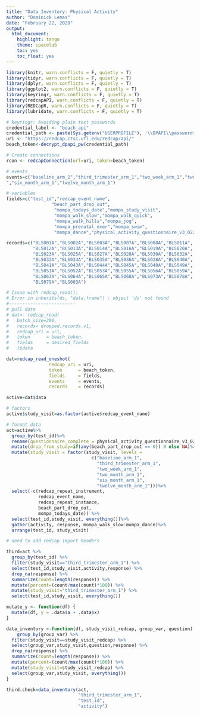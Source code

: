 ```yaml
---
title: "Data Inventory: Physical Activity"
author: "Dominick Lemas"
date: "February 22, 2020"
output:
  html_document:
    highlight: tango
    theme: spacelab
    toc: yes
    toc_float: yes
---
```


```r

library(knitr, warn.conflicts = F, quietly = T)
library(tidyr, warn.conflicts = F, quietly = T)
library(dplyr, warn.conflicts = F, quietly = T)
library(ggplot2, warn.conflicts = F, quietly = T)
library(keyringr, warn.conflicts = F, quietly = T)
library(redcapAPI, warn.conflicts = F, quietly = T)
library(REDCapR, warn.conflicts = F, quietly = T)
library(lubridate, warn.conflicts = F, quietly = T)

# keyringr: Avoiding plain text passwords
credential_label <- "beach_api"
credential_path <- paste(Sys.getenv("USERPROFILE"), '\\DPAPI\\passwords\\', Sys.info()["nodename"], '\\', credential_label, '.txt', sep="")
uri <- "https://redcap.ctsi.ufl.edu/redcap/api/"
beach_token<-decrypt_dpapi_pw(credential_path)

```

```r

# Create connections
rcon <- redcapConnection(url=uri, token=beach_token)

# events
events=c("baseline_arm_1","third_trimester_arm_1","two_week_arm_1","two_month_arm_1
","six_month_arm_1","twelve_month_arm_1")

# variables
fields=c("test_id","redcap_event_name",
                 "beach_part_drop_out",
                  "mompa_todays_date","mompa_study_visit",
                  "mompa_walk_slow","mompa_walk_quick",
                  "mompa_walk_hills","mompa_jog",
                  "mompa_prenatal_exer","mompa_swim",
                  "mompa_dance","physical_activity_questionnaire_v3_022118_complete")

records=c("BLS001A","BLS002A","BLS003A","BLS007A","BLS008A","BLS011A",
          "BLS012A","BLS013A","BLS014A","BLS016A","BLS019A","BLS020A",
          "BLS023A","BLS025A","BLS027A","BLS028A","BLS030A","BLS032A",
          "BLS033A","BLS034A","BLS035A","BLS036A","BLS038A","BLS040A",
          "BLS041A","BLS043A","BLS044A","BLS045A","BLS048A","BLS049A",
          "BLS051A","BLS052A","BLS053A","BLS055A","BLS056A","BLS059A",
          "BLS063A","BLS064A","BLS065A","BLS068A","BLS073A","BLS078A",
          "BLS079A","BLS083A")

# Issue with redcap_read(): 
# Error in inherits(ds, "data.frame") : object 'ds' not found
#-------------------------
# pull data
# dat<- redcap_read(
#   batch_size=300,
#   records= dropped.records.v1,
#   redcap_uri = uri, 
#   token      = beach_token, 
#   fields     = desired_fields
#   )$data

dat=redcap_read_oneshot(
                redcap_uri = uri, 
                token      = beach_token,
                fields     = fields,
                events     = events,
                records    = records)

active=dat$data

# factors
active$study_visit=as.factor(active$redcap_event_name)


```

```r

# format data
act=active%>%
  group_by(test_id)%>%
  rename(questionnaire_complete = physical_activity_questionnaire_v3_022118_complete)%>%
  mutate(drop_from_study=if(any(beach_part_drop_out == 0)) 0 else NA)%>%
  mutate(study_visit = factor(study_visit, levels = 
                                c("baseline_arm_1",
                                  "third_trimester_arm_1",
                                  "two_week_arm_1",
                                  "two_month_arm_1",
                                  "six_month_arm_1",
                                  "twelve_month_arm_1")))%>%
  select(-c(redcap_repeat_instrument,
            redcap_event_name,
            redcap_repeat_instance,
            beach_part_drop_out,
            mompa_todays_date)) %>%
  select(test_id,study_visit, everything())%>%
  gather(activity, response, mompa_walk_slow:mompa_dance)%>%
  arrange(test_id, study_visit)

```

```r

# need to add redcap import headers 

third=act %>%
  group_by(test_id) %>%
  filter(study_visit=="third_trimester_arm_1") %>%
  select(test_id,study_visit,activity,response) %>%
  drop_na(response) %>%
  summarize(count=length(response)) %>%
  mutate(percent=(count/max(count)*100)) %>%
  mutate(study_visit="third_trimester_arm_1") %>%
  select(test_id,study_visit, everything())

```

```r

mutate_y <- function(df) {
  mutate(df, y = .data$a + .data$x)
}

data_inventory <-function(df, study_visit_redcap, group_var, question) {
    group_by(group_var) %>%
  filter(study_visit==study_visit_redcap) %>%
  select(group_var,study_visit,question,response) %>%
  drop_na(response) %>%
  summarize(count=length(response)) %>%
  mutate(percent=(count/max(count)*100)) %>%
  mutate(study_visit=study_visit_redcap) %>%
  select(group_var,study_visit, everything())
}

third.check=data_inventory(act, 
                           "third_trimester_arm_1",
                           "test_id",
                           "activity")

```

